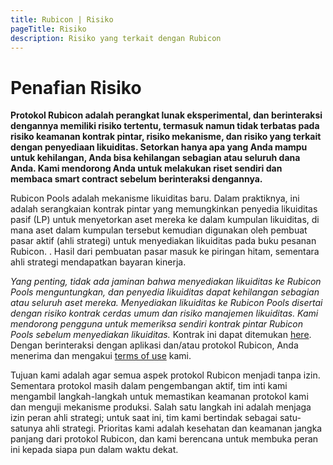 ```yaml
---
title: Rubicon | Risiko
pageTitle: Risiko
description: Risiko yang terkait dengan Rubicon
---
```


# Penafian Risiko

**Protokol Rubicon adalah perangkat lunak eksperimental, dan berinteraksi dengannya memiliki risiko tertentu, termasuk namun tidak terbatas pada risiko keamanan kontrak pintar, risiko mekanisme, dan risiko yang terkait dengan penyediaan likuiditas. Setorkan hanya apa yang Anda mampu untuk kehilangan, Anda bisa kehilangan sebagian atau seluruh dana Anda. Kami mendorong Anda untuk melakukan riset sendiri dan membaca smart contract sebelum berinteraksi dengannya.**

Rubicon Pools adalah mekanisme likuiditas baru. Dalam praktiknya, ini adalah serangkaian kontrak pintar yang memungkinkan penyedia likuiditas pasif (LP) untuk menyetorkan aset mereka ke dalam kumpulan likuiditas, di mana aset dalam kumpulan tersebut kemudian digunakan oleh pembuat pasar aktif (ahli strategi) untuk menyediakan likuiditas pada buku pesanan Rubicon. . Hasil dari pembuatan pasar masuk ke piringan hitam, sementara ahli strategi mendapatkan bayaran kinerja.

_Yang penting, tidak ada jaminan bahwa menyediakan likuiditas ke Rubicon Pools menguntungkan, dan penyedia likuiditas dapat kehilangan sebagian atau seluruh aset mereka. Menyediakan likuiditas ke Rubicon Pools disertai dengan risiko kontrak cerdas umum dan risiko manajemen likuiditas. Kami mendorong pengguna untuk memeriksa sendiri kontrak pintar Rubicon Pools sebelum menyediakan likuiditas._ Kontrak ini dapat ditemukan [here](https://github.com/RubiconDeFi/rubicon\_protocol/tree/master/contracts/rubiconPools). Dengan berinteraksi dengan aplikasi dan/atau protokol Rubicon, Anda menerima dan mengakui [terms of use](https://www.rubicon.finance/terms) kami.

Tujuan kami adalah agar semua aspek protokol Rubicon menjadi tanpa izin. Sementara protokol masih dalam pengembangan aktif, tim inti kami mengambil langkah-langkah untuk memastikan keamanan protokol kami dan menguji mekanisme produksi. Salah satu langkah ini adalah menjaga izin peran ahli strategi; untuk saat ini, tim kami bertindak sebagai satu-satunya ahli strategi. Prioritas kami adalah kesehatan dan keamanan jangka panjang dari protokol Rubicon, dan kami berencana untuk membuka peran ini kepada siapa pun dalam waktu dekat.